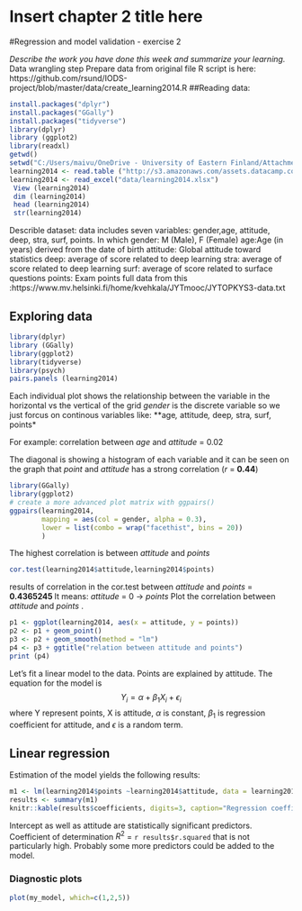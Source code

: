 # Insert chapter 2 title here
#Regression and model validation - exercise 2

*Describe the work you have done this week and summarize your learning.*
Data wrangling step
Prepare data from original file 
R script is here: https://github.com/rsund/IODS-project/blob/master/data/create_learning2014.R
##Reading data:
```r
install.packages("dplyr")
install.packages("GGally")
install.packages("tidyverse")
library(dplyr)
library (ggplot2)
library(readxl)
getwd()
setwd("C:/Users/maivu/OneDrive - University of Eastern Finland/Attachments/8 statistics/2 R program/r practice/IODS-project")
learning2014 <- read.table ("http://s3.amazonaws.com/assets.datacamp.com/production/course_2218/datasets/learning2014.txt", sep = "\t", header = T)
learning2014 <- read_excel("data/learning2014.xlsx")
 View (learning2014)
 dim (learning2014)
 head (learning2014)
 str(learning2014)
```
Describle dataset: data includes seven variables: gender,age, attitude, deep, stra, surf, points.
In which
gender: M (Male), F (Female)
age:Age (in years) derived from the date of birth
attitude: Global attitude toward statistics
deep: average of score related to deep learning
stra: average of score related to deep learning
surf: average of score related to surface questions
points: Exam points
full data from this :https://www.mv.helsinki.fi/home/kvehkala/JYTmooc/JYTOPKYS3-data.txt

## Exploring data
```r
library(dplyr)
library (GGally)
library(ggplot2)
library(tidyverse)
library(psych)
pairs.panels (learning2014)
```
Each individual plot shows the relationship between the variable in the horizontal vs the vertical of the grid
 *gender* is the discrete variable so we just forcus on continous variables like: **age*, *attitude*, *deep*, *stra*, *surf*, *points*

For example: correlation between *age* and *attitude* = 0.02

The diagonal is showing a histogram of each variable and it can be seen on the graph that *point* and *attitude* has a strong correlation (*r* = **0.44**)

```r
library(GGally)
library(ggplot2)
# create a more advanced plot matrix with ggpairs()
ggpairs(learning2014, 
        mapping = aes(col = gender, alpha = 0.3), 
        lower = list(combo = wrap("facethist", bins = 20))
        )
```

The highest correlation is between *attitude* and *points*

```r
cor.test(learning2014$attitude,learning2014$points)
```
results of correlation in the cor.test between *attitude* and *points* = **0.4365245 **
It means: *attitude* = 0 -> *points* 
Plot the correlation between *attitude* and *points* .
```r
p1 <- ggplot(learning2014, aes(x = attitude, y = points))
p2 <- p1 + geom_point()
p3 <- p2 + geom_smooth(method = "lm")
p4 <- p3 + ggtitle("relation between attitude and points")
print (p4)
```


Let's fit a linear model to the data. Points are explained by attitude.
The equation for the model is
$$
Y_i = \alpha + \beta_1 X_i + \epsilon_i
$$
where Y represent points, X is attitude, $\alpha$ is constant, $\beta_1$ is regression
coefficient for attitude, and $\epsilon$ is a random term.


## Linear regression


Estimation of the model yields the following results:
```r
m1 <- lm(learning2014$points ~learning2014$attitude, data = learning2014)
results <- summary(m1)
knitr::kable(results$coefficients, digits=3, caption="Regression coefficients")
```

Intercept as well as attitude are statistically significant predictors. 
Coefficient of determination $R^2$ = `r results$r.squared` that is not particularly high.
Probably some more predictors could be added to the model.

### Diagnostic plots
```r
plot(my_model, which=c(1,2,5))
```
